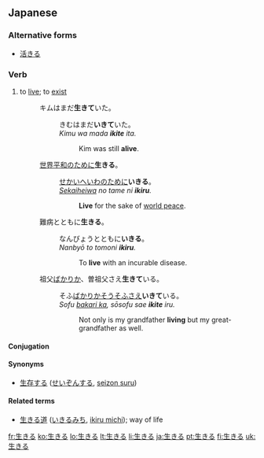 ==Japanese==
{{ja-kanjitab|生}}

===Alternative forms===
* [[活きる]]

===Verb===
{{ja-verb|kk|tr=intrans|type=2|hira=いきる|rom=ikiru}}

# to [[live]]; to [[exist]]
#: キムはまだ'''生きて'''いた。
#:: きむはまだ'''いきて'''いた。
#:: ''Kimu wa mada '''ikite''' ita.''
#::: Kim was still '''alive'''.
#: [[世界平和]]のために'''生きる'''。
#:: [[せかいへいわ]]のために'''いきる'''。
#:: ''[[sekaiheiwa|Sekaiheiwa]] no tame ni '''ikiru'''.''
#::: '''Live''' for the sake of [[world peace]].
#: 難病とともに'''生きる'''。
#:: なんびょうとともに'''いきる'''。
#:: ''Nanbyō to tomoni '''ikiru'''.''
#::: To '''live''' with an incurable disease.
#: 祖父[[ばかりか]]、曽祖父さえ'''生きて'''いる。
#:: そふ[[ばかりか]]そうそふさえ'''いきて'''いる。
#:: ''Sofu [[bakari ka]], sōsofu sae '''ikite''' iru.''
#::: Not only is my grandfather '''living''' but my great-grandfather as well.

====Conjugation====
{{ja-ichi|生き|いき|iki}}

====Synonyms====
* {{sense|to live}} [[生存する]] ([[せいぞんする]], [[seizon suru]])

====Related terms====
* [[生きる道]] ([[いきるみち]], [[ikiru michi]]); way of life

[[fr:生きる]]
[[ko:生きる]]
[[lo:生きる]]
[[lt:生きる]]
[[li:生きる]]
[[ja:生きる]]
[[pt:生きる]]
[[fi:生きる]]
[[uk:生きる]]